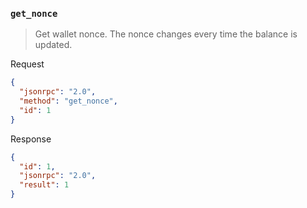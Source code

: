 ### `get_nonce`

> Get wallet nonce. The nonce changes every time the balance is updated.

Request
```json
{
  "jsonrpc": "2.0",
  "method": "get_nonce",
  "id": 1
}
```

Response
```json
{
  "id": 1,
  "jsonrpc": "2.0",
  "result": 1
}
```
